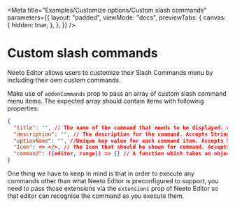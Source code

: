 
<Meta
  title="Examples/Customize options/Custom slash commands"
  parameters={{
    layout: "padded",
    viewMode: "docs",
    previewTabs: {
      canvas: {
        hidden: true,
      },
    },
  }}
/>

# Custom slash commands

Neeto Editor allows users to customize their Slash Commands menu by including
their own custom commands.

Make use of `addonCommands` prop to pass an array of custom slash command menu
items. The expected array should contain items with following properties:

```json
{
  "title": "", // The name of the command that needs to be displayed. Accepts String values,
  "description": "", // The description for the command. Accepts String values.
  "optionName": "", //Unique key value for each command item. Accepts String values.
  "Icon": <> </>, // The Icon that should be shown for command. Accepts a valid React component.
  "command": ({editor, range}) => {} // A function which takes an object {editor, range} as it's argument. The function may execute any commands on the editor instance which it receives through argument.
}
```

One thing we have to keep in mind is that in order to execute any commands other
than what Neeto Editor is preconfigured to support, you need to pass those
extensions via the `extensions` prop of Neeto Editor so that editor can
recognise the command as you execute them.
